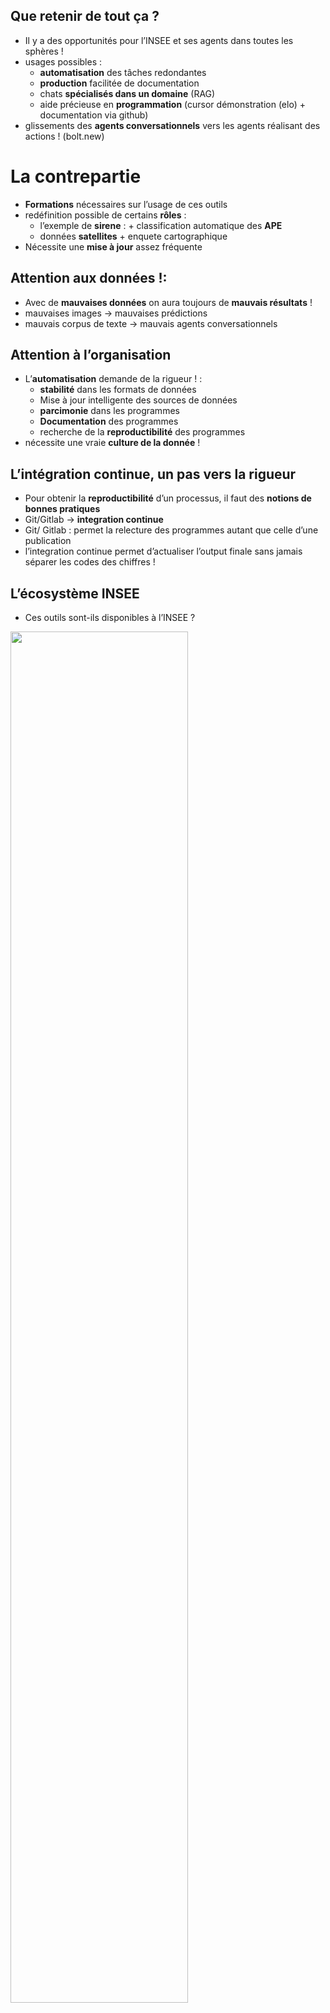 ## Que retenir de tout ça ?
- Il y a des opportunités pour l'INSEE et ses agents dans toutes les sphères !
- usages possibles : 
    - [**automatisation**]{.orange} des tâches redondantes
    - [**production**]{.blue2} facilitée de documentation
    - chats [**spécialisés dans un domaine**]{.orange} (RAG) 
    - aide précieuse en [**programmation**]{.blue1} (cursor démonstration (elo) + documentation via github)
- glissements des [**agents conversationnels**]{.orange} vers les agents réalisant des actions ! (bolt.new)

# La contrepartie 
- [**Formations**]{.orange} nécessaires sur l'usage de ces outils
- redéfinition possible de certains [**rôles**]{.blue2} :
    - l'exemple de [**sirene**]{.orange} : + classification automatique des [**APE**]{.blue2}
    - données [**satellites**]{.orange} + enquete cartographique
- Nécessite une [**mise à jour**]{.blue2} assez fréquente 

## Attention aux données !:

- Avec de [**mauvaises données**]{.blue2} on aura toujours de [**mauvais résultats**]{.orange} !
- mauvaises images → mauvaises prédictions
- mauvais corpus de texte → mauvais agents conversationnels

## Attention à l'organisation 
- L'[**automatisation**]{.orange} demande de la rigueur ! :
    - [**stabilité**]{.blue2} dans les formats de données
    - Mise à jour intelligente des sources de données
    - [**parcimonie**]{.orange} dans les programmes
    - [**Documentation**]{.orange} des programmes
    - recherche de la [**reproductibilité**]{.orange} des programmes
- nécessite une vraie [**culture de la donnée**]{.orange} !

## L'intégration continue, un pas vers la rigueur 
- Pour obtenir la [**reproductibilité**]{.orange} d'un processus, il faut des [**notions de bonnes pratiques**]{.blue2}
- Git/Gitlab → [**integration continue**]{.orange}
- Git/ Gitlab : permet la relecture des programmes autant que celle d'une publication
- l'integration continue permet d'actualiser l'output finale sans jamais séparer les codes des chiffres !

## L'écosystème INSEE

- Ces outils sont-ils disponibles à l'INSEE ?

![](../img/reseau_insee_vs_internet.png){width=75% fig-align="center"}

- Trade-of entre [**flexibilité**]{.orange} et [**confidentialité**]{.blue2}

## Le triangle des bonnes pratiques

![](../img/triptyque.png){width=75% fig-align="center"}

## Merci 

Merci pour votre attention !


